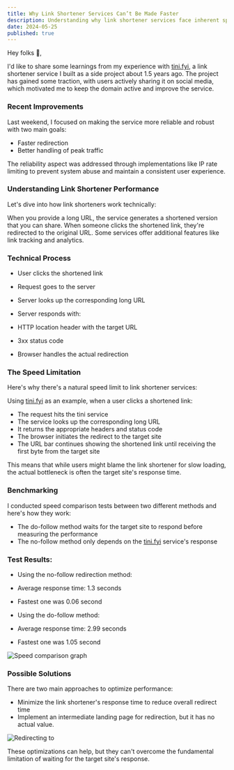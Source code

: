 ```yaml
---
title: Why Link Shortener Services Can’t Be Made Faster
description: Understanding why link shortener services face inherent speed constraints and what we can do about it
date: 2024-05-25
published: true
---
```


Hey folks 👋,

I'd like to share some learnings from my experience with [tini.fyi](https://tini.fyi), a link shortener service I built as a side project about 1.5 years ago. The project has gained some traction, with users actively sharing it on social media, which motivated me to keep the domain active and improve the service.

### Recent Improvements

Last weekend, I focused on making the service more reliable and robust with two main goals:

- Faster redirection
- Better handling of peak traffic

The reliability aspect was addressed through implementations like IP rate limiting to prevent system abuse and maintain a consistent user experience.

### Understanding Link Shortener Performance

Let's dive into how link shorteners work technically:

When you provide a long URL, the service generates a shortened version that you can share. When someone clicks the shortened link, they're redirected to the original URL. Some services offer additional features like link tracking and analytics.

### Technical Process

- User clicks the shortened link
- Request goes to the server
- Server looks up the corresponding long URL
- Server responds with:

- HTTP location header with the target URL
- 3xx status code

- Browser handles the actual redirection

### The Speed Limitation

Here's why there's a natural speed limit to link shortener services:

Using [tini.fyi](https://tini.fyi) as an example, when a user clicks a shortened link:

- The request hits the tini service
- The service looks up the corresponding long URL
- It returns the appropriate headers and status code
- The browser initiates the redirect to the target site
- The URL bar continues showing the shortened link until receiving the first byte from the target site

This means that while users might blame the link shortener for slow loading, the actual bottleneck is often the target site's response time.

### Benchmarking

I conducted speed comparison tests between two different methods and here's how they work:

- The do-follow method waits for the target site to respond before measuring the performance
- The no-follow method only depends on the [tini.fyi](https://tini.fyi) service's response

### Test Results:

- Using the no-follow redirection method:

- Average response time: 1.3 seconds
- Fastest one was 0.06 second

- Using the do-follow method:

- Average response time: 2.99 seconds
- Fastest one was 1.05 second

![Speed comparison graph](/blog/tini-fyi-benchmarking.png)

### Possible Solutions

There are two main approaches to optimize performance:

- Minimize the link shortener's response time to reduce overall redirect time
- Implement an intermediate landing page for redirection, but it has no actual value.

![Redirecting to](/blog/redirecting-to.png)

These optimizations can help, but they can't overcome the fundamental limitation of waiting for the target site's response.

